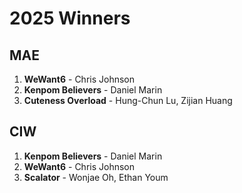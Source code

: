 # 2025 Winners

## MAE

1. **WeWant6** - Chris Johnson
2. **Kenpom Believers** - Daniel Marin
3. **Cuteness Overload** - Hung-Chun Lu, Zijian Huang

## CIW

1. **Kenpom Believers** - Daniel Marin
2. **WeWant6** - Chris Johnson
3. **Scalator** - Wonjae Oh, Ethan Youm


